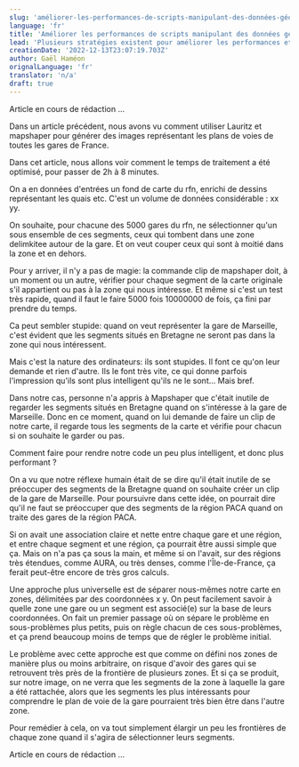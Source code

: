 ```yaml
---
slug: 'améliorer-les-performances-de-scripts-manipulant-des-données-géographiques'
language: 'fr'
title: 'Améliorer les performances de scripts manipulant des données géographiques'
lead: 'Plusieurs stratégies existent pour améliorer les performances et des services Bimo peuvent aider à implémenter ces stratégies.'
creationDate: '2022-12-13T23:07:19.703Z'
author: Gaël Haméon
orignalLanguage: 'fr'
translator: 'n/a'
draft: true
---
```


Article en cours de rédaction ...

Dans un article précédent, nous avons vu comment utiliser Lauritz et mapshaper pour générer des images représentant les plans de voies de toutes les gares de France.

Dans cet article, nous allons voir comment le temps de traitement a été optimisé, pour passer de 2h à 8 minutes.

On a en données d'entrées un fond de carte du rfn, enrichi de dessins représentant les quais etc. C'est un volume de données considérable : xx yy.

On souhaite, pour chacune des 5000 gares du rfn, ne sélectionner qu'un sous ensemble de ces segments, ceux qui tombent dans une zone delimkitee autour de la gare. Et on veut couper ceux qui sont à moitié dans la zone et en dehors.

Pour y arriver, il n'y a pas de magie: la commande clip de mapshaper doit, à un moment ou un autre, vérifier pour chaque segment de la carte originale s'il appartient ou pas à la zone qui nous intéresse.
Et même si c'est un test très rapide, quand il faut le faire 5000 fois 10000000 de fois, ça fini par prendre du temps.

Ca peut sembler stupide: quand on veut représenter la gare de Marseille, c'est évident que les segments situés en Bretagne ne seront pas dans la zone qui nous intéressent.

Mais c'est la nature des ordinateurs: ils sont stupides. Il font ce qu'on leur demande et rien d'autre. Ils le font très vite, ce qui donne parfois l'impression qu'ils sont plus intelligent qu'ils ne le sont... Mais bref.

Dans notre cas, personne n'a appris à Mapshaper que c'était inutile de regarder les segments situés en Bretagne quand on s'intéresse à la gare de Marseille. Donc en ce moment, quand on lui demande de faire un clip de notre carte, il regarde tous les segments de la carte et vérifie pour chacun si on souhaite le garder ou pas.

Comment faire pour rendre notre code un peu plus intelligent, et donc plus performant ?

On a vu que notre réflexe humain était de se dire qu'il était inutile de se préoccuper des segments de la Bretagne quand on souhaite créer un clip de la gare de Marseille. Pour poursuivre dans cette idée, on pourrait dire qu'il ne faut se préoccuper que des segments de la région PACA quand on traite des gares de la région PACA.

Si on avait une association claire et nette entre chaque gare et une région, et entre chaque segment et une région, ça pourrait être aussi simple que ça. Mais on n'a pas ça sous la main, et même si on l'avait, sur des régions très étendues, comme AURA, ou très denses, comme l'Île-de-France, ça ferait peut-être encore de très gros calculs.

Une approche plus universelle est de séparer nous-mêmes notre carte en zones, délimitées par des coordonnées x y. On peut facilement savoir à quelle zone une gare ou un segment est associé(e) sur la base de leurs coordonnées. On fait un premier passage où on sépare le problème en sous-problèmes plus petits, puis on règle chacun de ces sous-problèmes, et ça prend beaucoup moins de temps que de régler le problème initial.

Le problème avec cette approche est que comme on défini nos zones de manière plus ou moins arbitraire, on risque d'avoir des gares qui se retrouvent très près de la frontière de plusieurs zones. Et si ça se produit, sur notre image, on ne verra que les segments de la zone à laquelle la gare a été rattachée, alors que les segments les plus intéressants pour comprendre le plan de voie de la gare pourraient très bien être dans l'autre zone.

Pour remédier à cela, on va tout simplement élargir un peu les frontières de chaque zone quand il s'agira de sélectionner leurs segments.

Article en cours de rédaction ...
